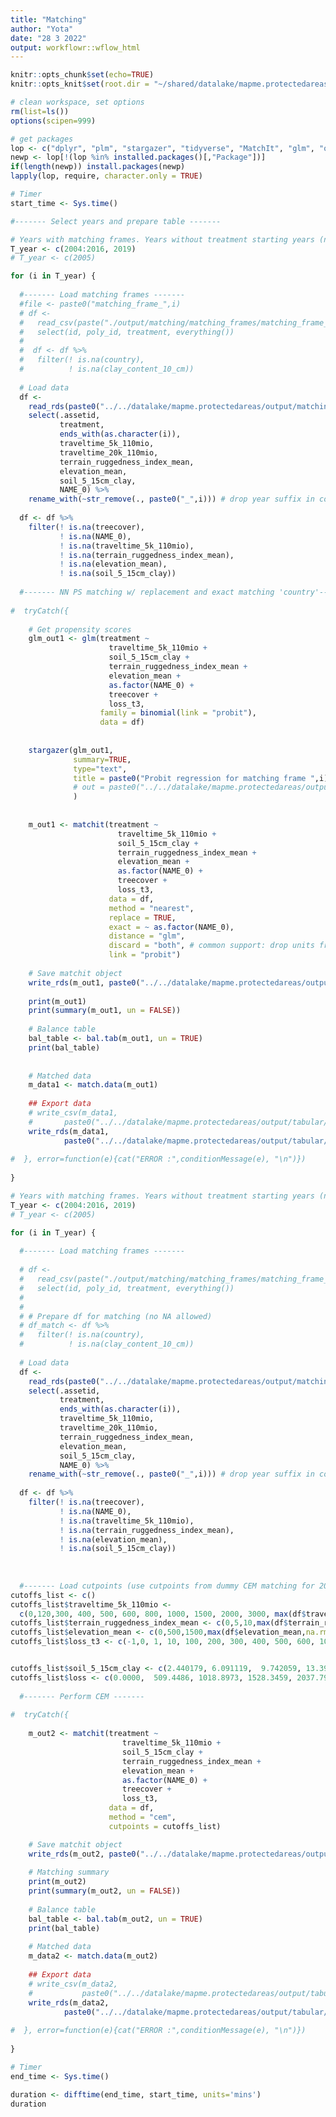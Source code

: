 ```yaml
---
title: "Matching"
author: "Yota"
date: "28 3 2022"
output: workflowr::wflow_html
---
```


```r
knitr::opts_chunk$set(echo=TRUE)
knitr::opts_knit$set(root.dir = "~/shared/datalake/mapme.protectedareas")
```


```r
# clean workspace, set options
rm(list=ls())
options(scipen=999)

# get packages
lop <- c("dplyr", "plm", "stargazer", "tidyverse", "MatchIt", "glm", "optmatch", "cobalt", "gridExtra")
newp <- lop[!(lop %in% installed.packages()[,"Package"])]
if(length(newp)) install.packages(newp)
lapply(lop, require, character.only = TRUE)

```


```r
# Timer
start_time <- Sys.time()

#------- Select years and prepare table -------

# Years with matching frames. Years without treatment starting years (no BMZ number started in these years) 2003, 2017, 2018, 2020
T_year <- c(2004:2016, 2019)
# T_year <- c(2005)

for (i in T_year) {
  
  #------- Load matching frames -------
  #file <- paste0("matching_frame_",i)
  # df <- 
  #   read_csv(paste("./output/matching/matching_frames/matching_frame_",i,".csv", sep = "")) %>% 
  #   select(id, poly_id, treatment, everything())
  # 
  #  df <- df %>% 
  #   filter(! is.na(country),
  #          ! is.na(clay_content_10_cm))
  
  # Load data
  df <- 
    read_rds(paste0("../../datalake/mapme.protectedareas/output/matching/matching_frames/matching_frame_",i,".rds")) %>% 
    select(.assetid,
           treatment,
           ends_with(as.character(i)),
           traveltime_5k_110mio,
           traveltime_20k_110mio,
           terrain_ruggedness_index_mean,
           elevation_mean,
           soil_5_15cm_clay,
           NAME_0) %>% 
    rename_with(~str_remove(., paste0("_",i))) # drop year suffix in column name
  
  df <- df %>% 
    filter(! is.na(treecover),
           ! is.na(NAME_0),
           ! is.na(traveltime_5k_110mio),
           ! is.na(terrain_ruggedness_index_mean),
           ! is.na(elevation_mean),
           ! is.na(soil_5_15cm_clay))
   
  #------- NN PS matching w/ replacement and exact matching 'country'-------
  
#  tryCatch({
    
    # Get propensity scores
    glm_out1 <- glm(treatment ~ 
                      traveltime_5k_110mio + 
                      soil_5_15cm_clay + 
                      terrain_ruggedness_index_mean +
                      elevation_mean + 
                      as.factor(NAME_0) +
                      treecover +
                      loss_t3,
                    family = binomial(link = "probit"),
                    data = df)
      
    
    stargazer(glm_out1,
              summary=TRUE,
              type="text",
              title = paste0("Probit regression for matching frame ",i) #,
              # out = paste0("../../datalake/mapme.protectedareas/output/plots/propensity_score_matching/probit_summary_",i,".html")
              )
    
  
    m_out1 <- matchit(treatment ~ 
                        traveltime_5k_110mio + 
                        soil_5_15cm_clay + 
                        terrain_ruggedness_index_mean +
                        elevation_mean + 
                        as.factor(NAME_0) +
                        treecover +
                        loss_t3,
                      data = df,
                      method = "nearest",
                      replace = TRUE,
                      exact = ~ as.factor(NAME_0),
                      distance = "glm", 
                      discard = "both", # common support: drop units from both groups 
                      link = "probit")
    
    # Save matchit object
    write_rds(m_out1, paste0("../../datalake/mapme.protectedareas/output/matching/matchit_objects/PSM/m_psm_", i, ".rds"))
    
    print(m_out1)
    print(summary(m_out1, un = FALSE))
    
    # Balance table
    bal_table <- bal.tab(m_out1, un = TRUE)
    print(bal_table)
    
    
    # Matched data
    m_data1 <- match.data(m_out1)
    
    ## Export data
    # write_csv(m_data1, 
    #       paste0("../../datalake/mapme.protectedareas/output/tabular/regression_input/PSM/ps_matched_data_", i, ".csv"))
    write_rds(m_data1, 
            paste0("../../datalake/mapme.protectedareas/output/tabular/regression_input/PSM/ps_matched_data_", i, ".rds"))
  
#  }, error=function(e){cat("ERROR :",conditionMessage(e), "\n")})
  
}
```

```r
# Years with matching frames. Years without treatment starting years (no BMZ number started in these years) 2003, 2017, 2018, 2020
T_year <- c(2004:2016, 2019)
# T_year <- c(2005)

for (i in T_year) {
  
  #------- Load matching frames -------
  
  # df <- 
  #   read_csv(paste("./output/matching/matching_frames/matching_frame_",i,".csv", sep = "")) %>% 
  #   select(id, poly_id, treatment, everything())
  # 
  # 
  # # Prepare df for matching (no NA allowed)
  # df_match <- df %>% 
  #   filter(! is.na(country),
  #          ! is.na(clay_content_10_cm))
  
  # Load data
  df <- 
    read_rds(paste0("../../datalake/mapme.protectedareas/output/matching/matching_frames/matching_frame_",i,".rds")) %>% 
    select(.assetid,
           treatment,
           ends_with(as.character(i)),
           traveltime_5k_110mio,
           traveltime_20k_110mio,
           terrain_ruggedness_index_mean,
           elevation_mean,
           soil_5_15cm_clay,
           NAME_0) %>% 
    rename_with(~str_remove(., paste0("_",i))) # drop year suffix in column name
  
  df <- df %>% 
    filter(! is.na(treecover),
           ! is.na(NAME_0),
           ! is.na(traveltime_5k_110mio),
           ! is.na(terrain_ruggedness_index_mean),
           ! is.na(elevation_mean),
           ! is.na(soil_5_15cm_clay))
  
  
  
  #------- Load cutpoints (use cutpoints from dummy CEM matching for 2015) -------
cutoffs_list <- c()
cutoffs_list$traveltime_5k_110mio <-
  c(0,120,300, 400, 500, 600, 800, 1000, 1500, 2000, 3000, max(df$traveltime_5k_110mio,na.rm = T)) # 0-2hrs, 2-6 hrs, >6 hrs
cutoffs_list$terrain_ruggedness_index_mean <- c(0,5,10,max(df$terrain_ruggedness_index_mean,na.rm = T))
cutoffs_list$elevation_mean <- c(0,500,1500,max(df$elevation_mean,na.rm = T))
cutoffs_list$loss_t3 <- c(-1,0, 1, 10, 100, 200, 300, 400, 500, 600, 1000, max(df$loss_t3))


cutoffs_list$soil_5_15cm_clay <- c(2.440179, 6.091119,  9.742059, 13.392999, 17.043938, 20.694878, 24.345818, 27.996758, 31.647698, 35.298637, 38.949577, 42.600517, 46.251457, 49.902397, 53.553337, 57.204276, 60.855216, 64.506156)
cutoffs_list$loss <- c(0.0000,  509.4486, 1018.8973, 1528.3459, 2037.7946, 2547.2432, 3056.6918, 3566.1405, 4075.5891, 4585.0378, 5094.4864, 5603.9350, 6113.3837, 6622.8323, 7132.2810, 7641.7296, 8151.1782, 8660.6269)
  
  #------- Perform CEM -------
  
#  tryCatch({
    
    m_out2 <- matchit(treatment ~ 
                         traveltime_5k_110mio + 
                         soil_5_15cm_clay + 
                         terrain_ruggedness_index_mean +
                         elevation_mean + 
                         as.factor(NAME_0) +
                         treecover +
                         loss_t3,
                      data = df,
                      method = "cem",
                      cutpoints = cutoffs_list)

    # Save matchit object
    write_rds(m_out2, paste0("../../datalake/mapme.protectedareas/output/matching/matchit_objects/CEM/m_cem_", i, ".rds"))
    
    # Matching summary
    print(m_out2)
    print(summary(m_out2, un = FALSE))
    
    # Balance table
    bal_table <- bal.tab(m_out2, un = TRUE)
    print(bal_table)
    
    # Matched data
    m_data2 <- match.data(m_out2) 
    
    ## Export data
    # write_csv(m_data2, 
    #           paste0("../../datalake/mapme.protectedareas/output/tabular/regression_input/CEM/ce_matched_data_", i, ".csv"))
    write_rds(m_data2, 
            paste0("../../datalake/mapme.protectedareas/output/tabular/regression_input/CEM/ce_matched_data_", i, ".rds"))
    
#  }, error=function(e){cat("ERROR :",conditionMessage(e), "\n")})
  
}

# Timer
end_time <- Sys.time()

duration <- difftime(end_time, start_time, units='mins')
duration

```

